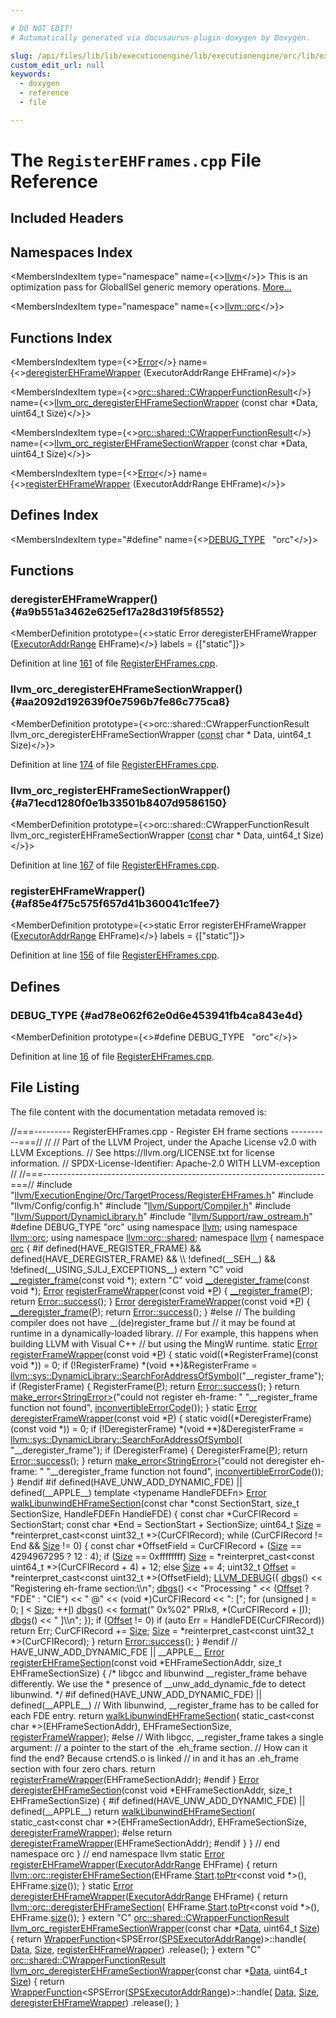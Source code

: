 ```yaml
---

# DO NOT EDIT!
# Automatically generated via docusaurus-plugin-doxygen by Doxygen.

slug: /api/files/lib/lib/executionengine/lib/executionengine/orc/lib/executionengine/orc/targetprocess/registerehframes-cpp
custom_edit_url: null
keywords:
  - doxygen
  - reference
  - file

---
```





# The `RegisterEHFrames.cpp` File Reference

<DoxygenPage pluginConfig={pluginConfig}>



## Included Headers

<IncludesList>
<IncludesListItem
  filePath="llvm/ExecutionEngine/Orc/TargetProcess/RegisterEHFrames.h"
  permalink="/docs/api/files/include/include/llvm/include/llvm/executionengine/include/llvm/executionengine/orc/include/llvm/executionengine/orc/targetprocess/registerehframes-h"
  isLocal="true" />
<IncludesListItem
  filePath="llvm/Config/config.h"
  permalink=""
  isLocal="true" />
<IncludesListItem
  filePath="llvm/Support/Compiler.h"
  permalink="/docs/api/files/include/include/llvm/include/llvm/support/compiler-h"
  isLocal="true" />
<IncludesListItem
  filePath="llvm/Support/DynamicLibrary.h"
  permalink="/docs/api/files/include/include/llvm/include/llvm/support/dynamiclibrary-h"
  isLocal="true" />
<IncludesListItem
  filePath="llvm/Support/raw_ostream.h"
  permalink="/docs/api/files/include/include/llvm/include/llvm/support/raw-ostream-h"
  isLocal="true" />
</IncludesList>

## Namespaces Index

<MembersIndex>

<MembersIndexItem
  type="namespace"
  name={<><a href="/docs/api/namespaces/llvm">llvm</a></>}>
This is an optimization pass for GlobalISel generic memory operations. <a href="/docs/api/namespaces/llvm/#details">More...</a>
</MembersIndexItem>

<MembersIndexItem
  type="namespace"
  name={<><a href="/docs/api/namespaces/llvm/orc">llvm::orc</a></>}>
</MembersIndexItem>

</MembersIndex>

## Functions Index

<MembersIndex>

<MembersIndexItem
  type={<><a href="/docs/api/classes/llvm/error">Error</a></>}
  name={<><a href="#a9b551a3462e625ef17a28d319f5f8552">deregisterEHFrameWrapper</a> (ExecutorAddrRange EHFrame)</>}>
</MembersIndexItem>

<MembersIndexItem
  type={<><a href="/docs/api/structs/llvm/orc/shared/cwrapperfunctionresult">orc::shared::CWrapperFunctionResult</a></>}
  name={<><a href="#aa2092d192639f0e7596b7fe86c775ca8">llvm&#95;orc&#95;deregisterEHFrameSectionWrapper</a> (const char &#42;Data, uint64&#95;t Size)</>}>
</MembersIndexItem>

<MembersIndexItem
  type={<><a href="/docs/api/structs/llvm/orc/shared/cwrapperfunctionresult">orc::shared::CWrapperFunctionResult</a></>}
  name={<><a href="#a71ecd1280f0e1b33501b8407d9586150">llvm&#95;orc&#95;registerEHFrameSectionWrapper</a> (const char &#42;Data, uint64&#95;t Size)</>}>
</MembersIndexItem>

<MembersIndexItem
  type={<><a href="/docs/api/classes/llvm/error">Error</a></>}
  name={<><a href="#af85e4f75c575f657d41b360041c1fee7">registerEHFrameWrapper</a> (ExecutorAddrRange EHFrame)</>}>
</MembersIndexItem>

</MembersIndex>

## Defines Index

<MembersIndex>

<MembersIndexItem
  type="#define"
  name={<><a href="#ad78e062f62e0d6e453941fb4ca843e4d">DEBUG&#95;TYPE</a>&nbsp;&nbsp;&nbsp;&quot;orc&quot;</>}>
</MembersIndexItem>

</MembersIndex>


<SectionDefinition>

## Functions

### deregisterEHFrameWrapper() {#a9b551a3462e625ef17a28d319f5f8552}

<MemberDefinition
  prototype={<>static Error deregisterEHFrameWrapper (<a href="/docs/api/structs/llvm/orc/executoraddrrange">ExecutorAddrRange</a> EHFrame)</>}
  labels = {["static"]}>

Definition at line <a href="#l00161">161</a> of file <a href="/docs/api/files/lib/lib/executionengine/lib/executionengine/orc/lib/executionengine/orc/targetprocess/registerehframes-cpp">RegisterEHFrames.cpp</a>.
</MemberDefinition>

### llvm&#95;orc&#95;deregisterEHFrameSectionWrapper() {#aa2092d192639f0e7596b7fe86c775ca8}

<MemberDefinition
  prototype={<>orc::shared::CWrapperFunctionResult llvm&#95;orc&#95;deregisterEHFrameSectionWrapper (<a href="/docs/api/files/lib/lib/target/lib/target/aarch64/aarch64promoteconstant-cpp/#a90f8350fecae261c25be85d38b451bff">const</a> char &#42; Data, uint64&#95;t Size)</>}>

Definition at line <a href="#l00174">174</a> of file <a href="/docs/api/files/lib/lib/executionengine/lib/executionengine/orc/lib/executionengine/orc/targetprocess/registerehframes-cpp">RegisterEHFrames.cpp</a>.
</MemberDefinition>

### llvm&#95;orc&#95;registerEHFrameSectionWrapper() {#a71ecd1280f0e1b33501b8407d9586150}

<MemberDefinition
  prototype={<>orc::shared::CWrapperFunctionResult llvm&#95;orc&#95;registerEHFrameSectionWrapper (<a href="/docs/api/files/lib/lib/target/lib/target/aarch64/aarch64promoteconstant-cpp/#a90f8350fecae261c25be85d38b451bff">const</a> char &#42; Data, uint64&#95;t Size)</>}>

Definition at line <a href="#l00167">167</a> of file <a href="/docs/api/files/lib/lib/executionengine/lib/executionengine/orc/lib/executionengine/orc/targetprocess/registerehframes-cpp">RegisterEHFrames.cpp</a>.
</MemberDefinition>

### registerEHFrameWrapper() {#af85e4f75c575f657d41b360041c1fee7}

<MemberDefinition
  prototype={<>static Error registerEHFrameWrapper (<a href="/docs/api/structs/llvm/orc/executoraddrrange">ExecutorAddrRange</a> EHFrame)</>}
  labels = {["static"]}>

Definition at line <a href="#l00156">156</a> of file <a href="/docs/api/files/lib/lib/executionengine/lib/executionengine/orc/lib/executionengine/orc/targetprocess/registerehframes-cpp">RegisterEHFrames.cpp</a>.
</MemberDefinition>

</SectionDefinition>

<SectionDefinition>

## Defines

### DEBUG&#95;TYPE {#ad78e062f62e0d6e453941fb4ca843e4d}

<MemberDefinition
  prototype={<>#define DEBUG&#95;TYPE&nbsp;&nbsp;&nbsp;&quot;orc&quot;</>}>

Definition at line <a href="#l00016">16</a> of file <a href="/docs/api/files/lib/lib/executionengine/lib/executionengine/orc/lib/executionengine/orc/targetprocess/registerehframes-cpp">RegisterEHFrames.cpp</a>.
</MemberDefinition>

</SectionDefinition>

## File Listing

The file content with the documentation metadata removed is:

<ProgramListing>

<Link id="l00001" /><CodeLine lineNumber="1"><Highlight kind="comment">//===--------- RegisterEHFrames.cpp - Register EH frame sections ----------===//</Highlight><Highlight kind="normal"></Highlight></CodeLine>
<Link id="l00002" /><CodeLine lineNumber="2"><Highlight kind="normal"></Highlight><Highlight kind="comment">//</Highlight><Highlight kind="normal"></Highlight></CodeLine>
<Link id="l00003" /><CodeLine lineNumber="3"><Highlight kind="normal"></Highlight><Highlight kind="comment">// Part of the LLVM Project, under the Apache License v2.0 with LLVM Exceptions.</Highlight><Highlight kind="normal"></Highlight></CodeLine>
<Link id="l00004" /><CodeLine lineNumber="4"><Highlight kind="normal"></Highlight><Highlight kind="comment">// See https://llvm.org/LICENSE.txt for license information.</Highlight><Highlight kind="normal"></Highlight></CodeLine>
<Link id="l00005" /><CodeLine lineNumber="5"><Highlight kind="normal"></Highlight><Highlight kind="comment">// SPDX-License-Identifier: Apache-2.0 WITH LLVM-exception</Highlight><Highlight kind="normal"></Highlight></CodeLine>
<Link id="l00006" /><CodeLine lineNumber="6"><Highlight kind="normal"></Highlight><Highlight kind="comment">//</Highlight><Highlight kind="normal"></Highlight></CodeLine>
<Link id="l00007" /><CodeLine lineNumber="7"><Highlight kind="normal"></Highlight><Highlight kind="comment">//===----------------------------------------------------------------------===//</Highlight><Highlight kind="normal"></Highlight></CodeLine>
<Link id="l00008" /><CodeLine lineNumber="8"><Highlight kind="normal"></Highlight></CodeLine>
<Link id="l00009" /><CodeLine lineNumber="9"><Highlight kind="normal"></Highlight><Highlight kind="preprocessor">#include &quot;<a href="/docs/api/files/include/include/llvm/include/llvm/executionengine/include/llvm/executionengine/orc/include/llvm/executionengine/orc/targetprocess/registerehframes-h">llvm/ExecutionEngine/Orc/TargetProcess/RegisterEHFrames.h</a>&quot;</Highlight><Highlight kind="normal"></Highlight></CodeLine>
<Link id="l00010" /><CodeLine lineNumber="10"><Highlight kind="normal"></Highlight></CodeLine>
<Link id="l00011" /><CodeLine lineNumber="11"><Highlight kind="normal"></Highlight><Highlight kind="preprocessor">#include &quot;llvm/Config/config.h&quot;</Highlight><Highlight kind="normal"></Highlight></CodeLine>
<Link id="l00012" /><CodeLine lineNumber="12"><Highlight kind="normal"></Highlight><Highlight kind="preprocessor">#include &quot;<a href="/docs/api/files/include/include/llvm/include/llvm/support/compiler-h">llvm/Support/Compiler.h</a>&quot;</Highlight><Highlight kind="normal"></Highlight></CodeLine>
<Link id="l00013" /><CodeLine lineNumber="13"><Highlight kind="normal"></Highlight><Highlight kind="preprocessor">#include &quot;<a href="/docs/api/files/include/include/llvm/include/llvm/support/dynamiclibrary-h">llvm/Support/DynamicLibrary.h</a>&quot;</Highlight><Highlight kind="normal"></Highlight></CodeLine>
<Link id="l00014" /><CodeLine lineNumber="14"><Highlight kind="normal"></Highlight><Highlight kind="preprocessor">#include &quot;<a href="/docs/api/files/include/include/llvm/include/llvm/support/raw-ostream-h">llvm/Support/raw&#95;ostream.h</a>&quot;</Highlight><Highlight kind="normal"></Highlight></CodeLine>
<Link id="l00015" /><CodeLine lineNumber="15"><Highlight kind="normal"></Highlight></CodeLine>
<Link id="l00016" /><CodeLine lineNumber="16" lineLink="#ad78e062f62e0d6e453941fb4ca843e4d"><Highlight kind="normal"></Highlight><Highlight kind="preprocessor">#define DEBUG&#95;TYPE &quot;orc&quot;</Highlight><Highlight kind="normal"></Highlight></CodeLine>
<Link id="l00017" /><CodeLine lineNumber="17"><Highlight kind="normal"></Highlight></CodeLine>
<Link id="l00018" /><CodeLine lineNumber="18"><Highlight kind="normal"></Highlight><Highlight kind="keyword">using namespace </Highlight><Highlight kind="normal"><a href="/docs/api/namespaces/llvm">llvm</a>;</Highlight></CodeLine>
<Link id="l00019" /><CodeLine lineNumber="19"><Highlight kind="normal"></Highlight><Highlight kind="keyword">using namespace </Highlight><Highlight kind="normal"><a href="/docs/api/namespaces/llvm/orc">llvm::orc</a>;</Highlight></CodeLine>
<Link id="l00020" /><CodeLine lineNumber="20"><Highlight kind="normal"></Highlight><Highlight kind="keyword">using namespace </Highlight><Highlight kind="normal"><a href="/docs/api/namespaces/llvm/orc/shared">llvm::orc::shared</a>;</Highlight></CodeLine>
<Link id="l00021" /><CodeLine lineNumber="21"><Highlight kind="normal"></Highlight></CodeLine>
<Link id="l00022" /><CodeLine lineNumber="22"><Highlight kind="normal"></Highlight><Highlight kind="keyword">namespace </Highlight><Highlight kind="normal"><a href="/docs/api/namespaces/llvm">llvm</a> &#123;</Highlight></CodeLine>
<Link id="l00023" /><CodeLine lineNumber="23"><Highlight kind="normal"></Highlight><Highlight kind="keyword">namespace </Highlight><Highlight kind="normal"><a href="/docs/api/namespaces/llvm/orc">orc</a> &#123;</Highlight></CodeLine>
<Link id="l00024" /><CodeLine lineNumber="24"><Highlight kind="normal"></Highlight></CodeLine>
<Link id="l00025" /><CodeLine lineNumber="25"><Highlight kind="normal"></Highlight><Highlight kind="preprocessor">#if defined(HAVE&#95;REGISTER&#95;FRAME) &amp;&amp; defined(HAVE&#95;DEREGISTER&#95;FRAME) &amp;&amp;          \\</Highlight></CodeLine>
<Link id="l00026" /><CodeLine lineNumber="26"><Highlight kind="preprocessor">    !defined(&#95;&#95;SEH&#95;&#95;) &amp;&amp; !defined(&#95;&#95;USING&#95;SJLJ&#95;EXCEPTIONS&#95;&#95;)</Highlight><Highlight kind="normal"></Highlight></CodeLine>
<Link id="l00027" /><CodeLine lineNumber="27"><Highlight kind="normal"></Highlight></CodeLine>
<Link id="l00028" /><CodeLine lineNumber="28" lineLink="/docs/api/namespaces/llvm/orc/#abdc9f2920f7f6073bba2802ca623a60a"><Highlight kind="normal"></Highlight><Highlight kind="keyword">extern</Highlight><Highlight kind="normal"> </Highlight><Highlight kind="stringliteral">&quot;C&quot;</Highlight><Highlight kind="normal"> </Highlight><Highlight kind="keywordtype">void</Highlight><Highlight kind="normal"> <a href="/docs/api/namespaces/llvm/orc/#abdc9f2920f7f6073bba2802ca623a60a">&#95;&#95;register&#95;frame</a>(</Highlight><Highlight kind="keyword">const</Highlight><Highlight kind="normal"> </Highlight><Highlight kind="keywordtype">void</Highlight><Highlight kind="normal"> &#42;);</Highlight></CodeLine>
<Link id="l00029" /><CodeLine lineNumber="29" lineLink="/docs/api/namespaces/llvm/orc/#a4d6128f82443a98e5457c0aec5a5965a"><Highlight kind="normal"></Highlight><Highlight kind="keyword">extern</Highlight><Highlight kind="normal"> </Highlight><Highlight kind="stringliteral">&quot;C&quot;</Highlight><Highlight kind="normal"> </Highlight><Highlight kind="keywordtype">void</Highlight><Highlight kind="normal"> <a href="/docs/api/namespaces/llvm/orc/#a4d6128f82443a98e5457c0aec5a5965a">&#95;&#95;deregister&#95;frame</a>(</Highlight><Highlight kind="keyword">const</Highlight><Highlight kind="normal"> </Highlight><Highlight kind="keywordtype">void</Highlight><Highlight kind="normal"> &#42;);</Highlight></CodeLine>
<Link id="l00030" /><CodeLine lineNumber="30"><Highlight kind="normal"></Highlight></CodeLine>
<Link id="l00031" /><CodeLine lineNumber="31" lineLink="/docs/api/namespaces/llvm/orc/#a12f4e6d052ec7149056449a4476d6e0d"><Highlight kind="normal"><a href="/docs/api/classes/llvm/error">Error</a> <a href="/docs/api/namespaces/llvm/orc/#a12f4e6d052ec7149056449a4476d6e0d">registerFrameWrapper</a>(</Highlight><Highlight kind="keyword">const</Highlight><Highlight kind="normal"> </Highlight><Highlight kind="keywordtype">void</Highlight><Highlight kind="normal"> &#42;<a href="/docs/api/files/lib/lib/option/option-cpp/#a04665169063c8ca1f2ea96c27fc7c2b2">P</a>) &#123;</Highlight></CodeLine>
<Link id="l00032" /><CodeLine lineNumber="32"><Highlight kind="normal">  <a href="/docs/api/namespaces/llvm/orc/#abdc9f2920f7f6073bba2802ca623a60a">&#95;&#95;register&#95;frame</a>(<a href="/docs/api/files/lib/lib/option/option-cpp/#a04665169063c8ca1f2ea96c27fc7c2b2">P</a>);</Highlight></CodeLine>
<Link id="l00033" /><CodeLine lineNumber="33"><Highlight kind="normal">  </Highlight><Highlight kind="keywordflow">return</Highlight><Highlight kind="normal"> <a href="/docs/api/classes/llvm/error/#a4dfd0813c3d0e0a30439b5a3e9196b59">Error::success</a>();</Highlight></CodeLine>
<Link id="l00034" /><CodeLine lineNumber="34"><Highlight kind="normal">&#125;</Highlight></CodeLine>
<Link id="l00035" /><CodeLine lineNumber="35"><Highlight kind="normal"></Highlight></CodeLine>
<Link id="l00036" /><CodeLine lineNumber="36" lineLink="/docs/api/namespaces/llvm/orc/#ac8aa9bd7dd3e90caa3b167ee0e2f736b"><Highlight kind="normal"><a href="/docs/api/classes/llvm/error">Error</a> <a href="/docs/api/namespaces/llvm/orc/#ac8aa9bd7dd3e90caa3b167ee0e2f736b">deregisterFrameWrapper</a>(</Highlight><Highlight kind="keyword">const</Highlight><Highlight kind="normal"> </Highlight><Highlight kind="keywordtype">void</Highlight><Highlight kind="normal"> &#42;<a href="/docs/api/files/lib/lib/option/option-cpp/#a04665169063c8ca1f2ea96c27fc7c2b2">P</a>) &#123;</Highlight></CodeLine>
<Link id="l00037" /><CodeLine lineNumber="37"><Highlight kind="normal">  <a href="/docs/api/namespaces/llvm/orc/#a4d6128f82443a98e5457c0aec5a5965a">&#95;&#95;deregister&#95;frame</a>(<a href="/docs/api/files/lib/lib/option/option-cpp/#a04665169063c8ca1f2ea96c27fc7c2b2">P</a>);</Highlight></CodeLine>
<Link id="l00038" /><CodeLine lineNumber="38"><Highlight kind="normal">  </Highlight><Highlight kind="keywordflow">return</Highlight><Highlight kind="normal"> <a href="/docs/api/classes/llvm/error/#a4dfd0813c3d0e0a30439b5a3e9196b59">Error::success</a>();</Highlight></CodeLine>
<Link id="l00039" /><CodeLine lineNumber="39"><Highlight kind="normal">&#125;</Highlight></CodeLine>
<Link id="l00040" /><CodeLine lineNumber="40"><Highlight kind="normal"></Highlight></CodeLine>
<Link id="l00041" /><CodeLine lineNumber="41"><Highlight kind="normal"></Highlight><Highlight kind="preprocessor">#else</Highlight><Highlight kind="normal"></Highlight></CodeLine>
<Link id="l00042" /><CodeLine lineNumber="42"><Highlight kind="normal"></Highlight></CodeLine>
<Link id="l00043" /><CodeLine lineNumber="43"><Highlight kind="normal"></Highlight><Highlight kind="comment">// The building compiler does not have &#95;&#95;(de)register&#95;frame but</Highlight><Highlight kind="normal"></Highlight></CodeLine>
<Link id="l00044" /><CodeLine lineNumber="44"><Highlight kind="normal"></Highlight><Highlight kind="comment">// it may be found at runtime in a dynamically-loaded library.</Highlight><Highlight kind="normal"></Highlight></CodeLine>
<Link id="l00045" /><CodeLine lineNumber="45"><Highlight kind="normal"></Highlight><Highlight kind="comment">// For example, this happens when building LLVM with Visual C++</Highlight><Highlight kind="normal"></Highlight></CodeLine>
<Link id="l00046" /><CodeLine lineNumber="46"><Highlight kind="normal"></Highlight><Highlight kind="comment">// but using the MingW runtime.</Highlight><Highlight kind="normal"></Highlight></CodeLine>
<Link id="l00047" /><CodeLine lineNumber="47"><Highlight kind="normal"></Highlight><Highlight kind="keyword">static</Highlight><Highlight kind="normal"> <a href="/docs/api/classes/llvm/error">Error</a> <a href="/docs/api/namespaces/llvm/orc/#a12f4e6d052ec7149056449a4476d6e0d">registerFrameWrapper</a>(</Highlight><Highlight kind="keyword">const</Highlight><Highlight kind="normal"> </Highlight><Highlight kind="keywordtype">void</Highlight><Highlight kind="normal"> &#42;<a href="/docs/api/files/lib/lib/option/option-cpp/#a04665169063c8ca1f2ea96c27fc7c2b2">P</a>) &#123;</Highlight></CodeLine>
<Link id="l00048" /><CodeLine lineNumber="48"><Highlight kind="normal">  </Highlight><Highlight kind="keyword">static</Highlight><Highlight kind="normal"> void((&#42;RegisterFrame)(</Highlight><Highlight kind="keyword">const</Highlight><Highlight kind="normal"> </Highlight><Highlight kind="keywordtype">void</Highlight><Highlight kind="normal"> &#42;)) = 0;</Highlight></CodeLine>
<Link id="l00049" /><CodeLine lineNumber="49"><Highlight kind="normal"></Highlight></CodeLine>
<Link id="l00050" /><CodeLine lineNumber="50"><Highlight kind="normal">  </Highlight><Highlight kind="keywordflow">if</Highlight><Highlight kind="normal"> (!RegisterFrame)</Highlight></CodeLine>
<Link id="l00051" /><CodeLine lineNumber="51"><Highlight kind="normal">    &#42;(</Highlight><Highlight kind="keywordtype">void</Highlight><Highlight kind="normal"> &#42;&#42;)&amp;RegisterFrame =</Highlight></CodeLine>
<Link id="l00052" /><CodeLine lineNumber="52"><Highlight kind="normal">        <a href="/docs/api/classes/llvm/sys/dynamiclibrary/#ae003d16a33e81b88943d3e3aa179fcc4">llvm::sys::DynamicLibrary::SearchForAddressOfSymbol</a>(</Highlight><Highlight kind="stringliteral">&quot;&#95;&#95;register&#95;frame&quot;</Highlight><Highlight kind="normal">);</Highlight></CodeLine>
<Link id="l00053" /><CodeLine lineNumber="53"><Highlight kind="normal"></Highlight></CodeLine>
<Link id="l00054" /><CodeLine lineNumber="54"><Highlight kind="normal">  </Highlight><Highlight kind="keywordflow">if</Highlight><Highlight kind="normal"> (RegisterFrame) &#123;</Highlight></CodeLine>
<Link id="l00055" /><CodeLine lineNumber="55"><Highlight kind="normal">    RegisterFrame(<a href="/docs/api/files/lib/lib/option/option-cpp/#a04665169063c8ca1f2ea96c27fc7c2b2">P</a>);</Highlight></CodeLine>
<Link id="l00056" /><CodeLine lineNumber="56"><Highlight kind="normal">    </Highlight><Highlight kind="keywordflow">return</Highlight><Highlight kind="normal"> <a href="/docs/api/classes/llvm/error/#a4dfd0813c3d0e0a30439b5a3e9196b59">Error::success</a>();</Highlight></CodeLine>
<Link id="l00057" /><CodeLine lineNumber="57"><Highlight kind="normal">  &#125;</Highlight></CodeLine>
<Link id="l00058" /><CodeLine lineNumber="58"><Highlight kind="normal"></Highlight></CodeLine>
<Link id="l00059" /><CodeLine lineNumber="59"><Highlight kind="normal">  </Highlight><Highlight kind="keywordflow">return</Highlight><Highlight kind="normal"> <a href="/docs/api/namespaces/llvm/#a9999bd897fc8a1648bd69b36fee2d357">make&#95;error&lt;StringError&gt;</a>(</Highlight><Highlight kind="stringliteral">&quot;could not register eh-frame: &quot;</Highlight><Highlight kind="normal"></Highlight></CodeLine>
<Link id="l00060" /><CodeLine lineNumber="60"><Highlight kind="normal">                                 </Highlight><Highlight kind="stringliteral">&quot;&#95;&#95;register&#95;frame function not found&quot;</Highlight><Highlight kind="normal">,</Highlight></CodeLine>
<Link id="l00061" /><CodeLine lineNumber="61"><Highlight kind="normal">                                 <a href="/docs/api/namespaces/llvm/#a2b43c21951d0948b34bcf7019949032d">inconvertibleErrorCode</a>());</Highlight></CodeLine>
<Link id="l00062" /><CodeLine lineNumber="62"><Highlight kind="normal">&#125;</Highlight></CodeLine>
<Link id="l00063" /><CodeLine lineNumber="63"><Highlight kind="normal"></Highlight></CodeLine>
<Link id="l00064" /><CodeLine lineNumber="64"><Highlight kind="normal"></Highlight><Highlight kind="keyword">static</Highlight><Highlight kind="normal"> <a href="/docs/api/namespaces/llvm/#ac226f3d2b9ca090171a8e0a8cb92c343a902b0d55fddef6f8d651fe1035b7d4bd">Error</a> <a href="/docs/api/namespaces/llvm/orc/#ac8aa9bd7dd3e90caa3b167ee0e2f736b">deregisterFrameWrapper</a>(</Highlight><Highlight kind="keyword">const</Highlight><Highlight kind="normal"> </Highlight><Highlight kind="keywordtype">void</Highlight><Highlight kind="normal"> &#42;<a href="/docs/api/files/lib/lib/option/option-cpp/#a04665169063c8ca1f2ea96c27fc7c2b2">P</a>) &#123;</Highlight></CodeLine>
<Link id="l00065" /><CodeLine lineNumber="65"><Highlight kind="normal">  </Highlight><Highlight kind="keyword">static</Highlight><Highlight kind="normal"> void((&#42;DeregisterFrame)(</Highlight><Highlight kind="keyword">const</Highlight><Highlight kind="normal"> </Highlight><Highlight kind="keywordtype">void</Highlight><Highlight kind="normal"> &#42;)) = 0;</Highlight></CodeLine>
<Link id="l00066" /><CodeLine lineNumber="66"><Highlight kind="normal"></Highlight></CodeLine>
<Link id="l00067" /><CodeLine lineNumber="67"><Highlight kind="normal">  </Highlight><Highlight kind="keywordflow">if</Highlight><Highlight kind="normal"> (!DeregisterFrame)</Highlight></CodeLine>
<Link id="l00068" /><CodeLine lineNumber="68"><Highlight kind="normal">    &#42;(</Highlight><Highlight kind="keywordtype">void</Highlight><Highlight kind="normal"> &#42;&#42;)&amp;DeregisterFrame =</Highlight></CodeLine>
<Link id="l00069" /><CodeLine lineNumber="69"><Highlight kind="normal">        <a href="/docs/api/classes/llvm/sys/dynamiclibrary/#ae003d16a33e81b88943d3e3aa179fcc4">llvm::sys::DynamicLibrary::SearchForAddressOfSymbol</a>(</Highlight></CodeLine>
<Link id="l00070" /><CodeLine lineNumber="70"><Highlight kind="normal">            </Highlight><Highlight kind="stringliteral">&quot;&#95;&#95;deregister&#95;frame&quot;</Highlight><Highlight kind="normal">);</Highlight></CodeLine>
<Link id="l00071" /><CodeLine lineNumber="71"><Highlight kind="normal"></Highlight></CodeLine>
<Link id="l00072" /><CodeLine lineNumber="72"><Highlight kind="normal">  </Highlight><Highlight kind="keywordflow">if</Highlight><Highlight kind="normal"> (DeregisterFrame) &#123;</Highlight></CodeLine>
<Link id="l00073" /><CodeLine lineNumber="73"><Highlight kind="normal">    DeregisterFrame(<a href="/docs/api/files/lib/lib/option/option-cpp/#a04665169063c8ca1f2ea96c27fc7c2b2">P</a>);</Highlight></CodeLine>
<Link id="l00074" /><CodeLine lineNumber="74"><Highlight kind="normal">    </Highlight><Highlight kind="keywordflow">return</Highlight><Highlight kind="normal"> <a href="/docs/api/classes/llvm/error/#a4dfd0813c3d0e0a30439b5a3e9196b59">Error::success</a>();</Highlight></CodeLine>
<Link id="l00075" /><CodeLine lineNumber="75"><Highlight kind="normal">  &#125;</Highlight></CodeLine>
<Link id="l00076" /><CodeLine lineNumber="76"><Highlight kind="normal"></Highlight></CodeLine>
<Link id="l00077" /><CodeLine lineNumber="77"><Highlight kind="normal">  </Highlight><Highlight kind="keywordflow">return</Highlight><Highlight kind="normal"> <a href="/docs/api/namespaces/llvm/#a9999bd897fc8a1648bd69b36fee2d357">make&#95;error&lt;StringError&gt;</a>(</Highlight><Highlight kind="stringliteral">&quot;could not deregister eh-frame: &quot;</Highlight><Highlight kind="normal"></Highlight></CodeLine>
<Link id="l00078" /><CodeLine lineNumber="78"><Highlight kind="normal">                                 </Highlight><Highlight kind="stringliteral">&quot;&#95;&#95;deregister&#95;frame function not found&quot;</Highlight><Highlight kind="normal">,</Highlight></CodeLine>
<Link id="l00079" /><CodeLine lineNumber="79"><Highlight kind="normal">                                 <a href="/docs/api/namespaces/llvm/#a2b43c21951d0948b34bcf7019949032d">inconvertibleErrorCode</a>());</Highlight></CodeLine>
<Link id="l00080" /><CodeLine lineNumber="80"><Highlight kind="normal">&#125;</Highlight></CodeLine>
<Link id="l00081" /><CodeLine lineNumber="81"><Highlight kind="normal"></Highlight><Highlight kind="preprocessor">#endif</Highlight><Highlight kind="normal"></Highlight></CodeLine>
<Link id="l00082" /><CodeLine lineNumber="82"><Highlight kind="normal"></Highlight></CodeLine>
<Link id="l00083" /><CodeLine lineNumber="83"><Highlight kind="normal"></Highlight><Highlight kind="preprocessor">#if defined(HAVE&#95;UNW&#95;ADD&#95;DYNAMIC&#95;FDE) || defined(&#95;&#95;APPLE&#95;&#95;)</Highlight><Highlight kind="normal"></Highlight></CodeLine>
<Link id="l00084" /><CodeLine lineNumber="84"><Highlight kind="normal"></Highlight></CodeLine>
<Link id="l00085" /><CodeLine lineNumber="85"><Highlight kind="normal"></Highlight><Highlight kind="keyword">template</Highlight><Highlight kind="normal"> &lt;</Highlight><Highlight kind="keyword">typename</Highlight><Highlight kind="normal"> HandleFDEFn&gt;</Highlight></CodeLine>
<Link id="l00086" /><CodeLine lineNumber="86" lineLink="/docs/api/namespaces/llvm/orc/#aec780866abec43baa4de787a2b8aa4fa"><Highlight kind="normal"><a href="/docs/api/classes/llvm/error">Error</a> <a href="/docs/api/namespaces/llvm/orc/#aec780866abec43baa4de787a2b8aa4fa">walkLibunwindEHFrameSection</a>(</Highlight><Highlight kind="keyword">const</Highlight><Highlight kind="normal"> </Highlight><Highlight kind="keywordtype">char</Highlight><Highlight kind="normal"> &#42;</Highlight><Highlight kind="keyword">const</Highlight><Highlight kind="normal"> SectionStart,</Highlight></CodeLine>
<Link id="l00087" /><CodeLine lineNumber="87"><Highlight kind="normal">                                  </Highlight><Highlight kind="keywordtype">size&#95;t</Highlight><Highlight kind="normal"> SectionSize, HandleFDEFn HandleFDE) &#123;</Highlight></CodeLine>
<Link id="l00088" /><CodeLine lineNumber="88"><Highlight kind="normal">  </Highlight><Highlight kind="keyword">const</Highlight><Highlight kind="normal"> </Highlight><Highlight kind="keywordtype">char</Highlight><Highlight kind="normal"> &#42;CurCFIRecord = SectionStart;</Highlight></CodeLine>
<Link id="l00089" /><CodeLine lineNumber="89"><Highlight kind="normal">  </Highlight><Highlight kind="keyword">const</Highlight><Highlight kind="normal"> </Highlight><Highlight kind="keywordtype">char</Highlight><Highlight kind="normal"> &#42;End = SectionStart + SectionSize;</Highlight></CodeLine>
<Link id="l00090" /><CodeLine lineNumber="90"><Highlight kind="normal">  uint64&#95;t <a href="/docs/api/files/lib/lib/analysis/inlineorder-cpp/#a7ee6f0cb51c3b9056199e9a0001fe8c3a6f6cb72d544962fa333e2e34ce64f719">Size</a> = &#42;</Highlight><Highlight kind="keyword">reinterpret&#95;cast&lt;</Highlight><Highlight kind="keyword">const </Highlight><Highlight kind="normal">uint32&#95;t &#42;</Highlight><Highlight kind="keyword">&gt;</Highlight><Highlight kind="normal">(CurCFIRecord);</Highlight></CodeLine>
<Link id="l00091" /><CodeLine lineNumber="91"><Highlight kind="normal"></Highlight></CodeLine>
<Link id="l00092" /><CodeLine lineNumber="92"><Highlight kind="normal">  </Highlight><Highlight kind="keywordflow">while</Highlight><Highlight kind="normal"> (CurCFIRecord != End &amp;&amp; <a href="/docs/api/files/lib/lib/analysis/inlineorder-cpp/#a7ee6f0cb51c3b9056199e9a0001fe8c3a6f6cb72d544962fa333e2e34ce64f719">Size</a> != 0) &#123;</Highlight></CodeLine>
<Link id="l00093" /><CodeLine lineNumber="93"><Highlight kind="normal">    </Highlight><Highlight kind="keyword">const</Highlight><Highlight kind="normal"> </Highlight><Highlight kind="keywordtype">char</Highlight><Highlight kind="normal"> &#42;OffsetField = CurCFIRecord + (<a href="/docs/api/files/lib/lib/analysis/inlineorder-cpp/#a7ee6f0cb51c3b9056199e9a0001fe8c3a6f6cb72d544962fa333e2e34ce64f719">Size</a> == 4294967295 ? 12 : 4);</Highlight></CodeLine>
<Link id="l00094" /><CodeLine lineNumber="94"><Highlight kind="normal">    </Highlight><Highlight kind="keywordflow">if</Highlight><Highlight kind="normal"> (<a href="/docs/api/files/lib/lib/analysis/inlineorder-cpp/#a7ee6f0cb51c3b9056199e9a0001fe8c3a6f6cb72d544962fa333e2e34ce64f719">Size</a> == 0xffffffff)</Highlight></CodeLine>
<Link id="l00095" /><CodeLine lineNumber="95"><Highlight kind="normal">      <a href="/docs/api/files/lib/lib/analysis/inlineorder-cpp/#a7ee6f0cb51c3b9056199e9a0001fe8c3a6f6cb72d544962fa333e2e34ce64f719">Size</a> = &#42;</Highlight><Highlight kind="keyword">reinterpret&#95;cast&lt;</Highlight><Highlight kind="keyword">const </Highlight><Highlight kind="normal">uint64&#95;t &#42;</Highlight><Highlight kind="keyword">&gt;</Highlight><Highlight kind="normal">(CurCFIRecord + 4) + 12;</Highlight></CodeLine>
<Link id="l00096" /><CodeLine lineNumber="96"><Highlight kind="normal">    </Highlight><Highlight kind="keywordflow">else</Highlight><Highlight kind="normal"></Highlight></CodeLine>
<Link id="l00097" /><CodeLine lineNumber="97"><Highlight kind="normal">      <a href="/docs/api/files/lib/lib/analysis/inlineorder-cpp/#a7ee6f0cb51c3b9056199e9a0001fe8c3a6f6cb72d544962fa333e2e34ce64f719">Size</a> += 4;</Highlight></CodeLine>
<Link id="l00098" /><CodeLine lineNumber="98"><Highlight kind="normal">    uint32&#95;t <a href="/docs/api/namespaces/llvm/#a05f5b9a11bdcc5feba62899f95dcf878a3134224cba2545bc57954d3b072aebb4">Offset</a> = &#42;</Highlight><Highlight kind="keyword">reinterpret&#95;cast&lt;</Highlight><Highlight kind="keyword">const </Highlight><Highlight kind="normal">uint32&#95;t &#42;</Highlight><Highlight kind="keyword">&gt;</Highlight><Highlight kind="normal">(OffsetField);</Highlight></CodeLine>
<Link id="l00099" /><CodeLine lineNumber="99"><Highlight kind="normal"></Highlight></CodeLine>
<Link id="l00100" /><CodeLine lineNumber="100"><Highlight kind="normal">    <a href="/docs/api/files/include/include/llvm/include/llvm/support/debug-h/#a196897517069dda1bdb549e24468f7d7">LLVM&#95;DEBUG</a>(&#123;</Highlight></CodeLine>
<Link id="l00101" /><CodeLine lineNumber="101"><Highlight kind="normal">      <a href="/docs/api/namespaces/llvm/#a7c46c742c31be54870e2038048e6b391">dbgs</a>() &lt;&lt; </Highlight><Highlight kind="stringliteral">&quot;Registering eh-frame section:\\n&quot;</Highlight><Highlight kind="normal">;</Highlight></CodeLine>
<Link id="l00102" /><CodeLine lineNumber="102"><Highlight kind="normal">      <a href="/docs/api/namespaces/llvm/#a7c46c742c31be54870e2038048e6b391">dbgs</a>() &lt;&lt; </Highlight><Highlight kind="stringliteral">&quot;Processing &quot;</Highlight><Highlight kind="normal"> &lt;&lt; (<a href="/docs/api/namespaces/llvm/#a05f5b9a11bdcc5feba62899f95dcf878a3134224cba2545bc57954d3b072aebb4">Offset</a> ? </Highlight><Highlight kind="stringliteral">&quot;FDE&quot;</Highlight><Highlight kind="normal"> : </Highlight><Highlight kind="stringliteral">&quot;CIE&quot;</Highlight><Highlight kind="normal">) &lt;&lt; </Highlight><Highlight kind="stringliteral">&quot; @&quot;</Highlight><Highlight kind="normal"></Highlight></CodeLine>
<Link id="l00103" /><CodeLine lineNumber="103"><Highlight kind="normal">             &lt;&lt; (</Highlight><Highlight kind="keywordtype">void</Highlight><Highlight kind="normal"> &#42;)CurCFIRecord &lt;&lt; </Highlight><Highlight kind="stringliteral">&quot;: &#91;&quot;</Highlight><Highlight kind="normal">;</Highlight></CodeLine>
<Link id="l00104" /><CodeLine lineNumber="104"><Highlight kind="normal">      </Highlight><Highlight kind="keywordflow">for</Highlight><Highlight kind="normal"> (</Highlight><Highlight kind="keywordtype">unsigned</Highlight><Highlight kind="normal"> <a href="/docs/api/files/lib/lib/support/md5-cpp/#ac0eafdc9ee161b71e7af98af736952fd">I</a> = 0; <a href="/docs/api/files/lib/lib/support/md5-cpp/#ac0eafdc9ee161b71e7af98af736952fd">I</a> &lt; <a href="/docs/api/files/lib/lib/analysis/inlineorder-cpp/#a7ee6f0cb51c3b9056199e9a0001fe8c3a6f6cb72d544962fa333e2e34ce64f719">Size</a>; ++<a href="/docs/api/files/lib/lib/support/md5-cpp/#ac0eafdc9ee161b71e7af98af736952fd">I</a>)</Highlight></CodeLine>
<Link id="l00105" /><CodeLine lineNumber="105"><Highlight kind="normal">        <a href="/docs/api/namespaces/llvm/#a7c46c742c31be54870e2038048e6b391">dbgs</a>() &lt;&lt; <a href="/docs/api/namespaces/llvm/#a939bc2108d47080767f0c06ba56caec7">format</a>(</Highlight><Highlight kind="stringliteral">&quot; 0x%02&quot;</Highlight><Highlight kind="normal"> PRIx8, &#42;(CurCFIRecord + <a href="/docs/api/files/lib/lib/support/md5-cpp/#ac0eafdc9ee161b71e7af98af736952fd">I</a>));</Highlight></CodeLine>
<Link id="l00106" /><CodeLine lineNumber="106"><Highlight kind="normal">      <a href="/docs/api/namespaces/llvm/#a7c46c742c31be54870e2038048e6b391">dbgs</a>() &lt;&lt; </Highlight><Highlight kind="stringliteral">&quot; &#93;\\n&quot;</Highlight><Highlight kind="normal">;</Highlight></CodeLine>
<Link id="l00107" /><CodeLine lineNumber="107"><Highlight kind="normal">    &#125;);</Highlight></CodeLine>
<Link id="l00108" /><CodeLine lineNumber="108"><Highlight kind="normal"></Highlight></CodeLine>
<Link id="l00109" /><CodeLine lineNumber="109"><Highlight kind="normal">    </Highlight><Highlight kind="keywordflow">if</Highlight><Highlight kind="normal"> (<a href="/docs/api/namespaces/llvm/#a05f5b9a11bdcc5feba62899f95dcf878a3134224cba2545bc57954d3b072aebb4">Offset</a> != 0)</Highlight></CodeLine>
<Link id="l00110" /><CodeLine lineNumber="110"><Highlight kind="normal">      </Highlight><Highlight kind="keywordflow">if</Highlight><Highlight kind="normal"> (</Highlight><Highlight kind="keyword">auto</Highlight><Highlight kind="normal"> Err = HandleFDE(CurCFIRecord))</Highlight></CodeLine>
<Link id="l00111" /><CodeLine lineNumber="111"><Highlight kind="normal">        </Highlight><Highlight kind="keywordflow">return</Highlight><Highlight kind="normal"> Err;</Highlight></CodeLine>
<Link id="l00112" /><CodeLine lineNumber="112"><Highlight kind="normal"></Highlight></CodeLine>
<Link id="l00113" /><CodeLine lineNumber="113"><Highlight kind="normal">    CurCFIRecord += <a href="/docs/api/files/lib/lib/analysis/inlineorder-cpp/#a7ee6f0cb51c3b9056199e9a0001fe8c3a6f6cb72d544962fa333e2e34ce64f719">Size</a>;</Highlight></CodeLine>
<Link id="l00114" /><CodeLine lineNumber="114"><Highlight kind="normal"></Highlight></CodeLine>
<Link id="l00115" /><CodeLine lineNumber="115"><Highlight kind="normal">    <a href="/docs/api/files/lib/lib/analysis/inlineorder-cpp/#a7ee6f0cb51c3b9056199e9a0001fe8c3a6f6cb72d544962fa333e2e34ce64f719">Size</a> = &#42;</Highlight><Highlight kind="keyword">reinterpret&#95;cast&lt;</Highlight><Highlight kind="keyword">const </Highlight><Highlight kind="normal">uint32&#95;t &#42;</Highlight><Highlight kind="keyword">&gt;</Highlight><Highlight kind="normal">(CurCFIRecord);</Highlight></CodeLine>
<Link id="l00116" /><CodeLine lineNumber="116"><Highlight kind="normal">  &#125;</Highlight></CodeLine>
<Link id="l00117" /><CodeLine lineNumber="117"><Highlight kind="normal"></Highlight></CodeLine>
<Link id="l00118" /><CodeLine lineNumber="118"><Highlight kind="normal">  </Highlight><Highlight kind="keywordflow">return</Highlight><Highlight kind="normal"> <a href="/docs/api/classes/llvm/error/#a4dfd0813c3d0e0a30439b5a3e9196b59">Error::success</a>();</Highlight></CodeLine>
<Link id="l00119" /><CodeLine lineNumber="119"><Highlight kind="normal">&#125;</Highlight></CodeLine>
<Link id="l00120" /><CodeLine lineNumber="120"><Highlight kind="normal"></Highlight></CodeLine>
<Link id="l00121" /><CodeLine lineNumber="121"><Highlight kind="normal"></Highlight><Highlight kind="preprocessor">#endif </Highlight><Highlight kind="comment">// HAVE&#95;UNW&#95;ADD&#95;DYNAMIC&#95;FDE || &#95;&#95;APPLE&#95;&#95;</Highlight><Highlight kind="normal"></Highlight></CodeLine>
<Link id="l00122" /><CodeLine lineNumber="122"><Highlight kind="normal"></Highlight></CodeLine>
<Link id="l00123" /><CodeLine lineNumber="123" lineLink="/docs/api/namespaces/llvm/orc/#a52ae7001a942738095c0a5e25d45d386"><Highlight kind="normal"><a href="/docs/api/classes/llvm/error">Error</a> <a href="/docs/api/namespaces/llvm/orc/#a52ae7001a942738095c0a5e25d45d386">registerEHFrameSection</a>(</Highlight><Highlight kind="keyword">const</Highlight><Highlight kind="normal"> </Highlight><Highlight kind="keywordtype">void</Highlight><Highlight kind="normal"> &#42;EHFrameSectionAddr,</Highlight></CodeLine>
<Link id="l00124" /><CodeLine lineNumber="124"><Highlight kind="normal">                             </Highlight><Highlight kind="keywordtype">size&#95;t</Highlight><Highlight kind="normal"> EHFrameSectionSize) &#123;</Highlight></CodeLine>
<Link id="l00125" /><CodeLine lineNumber="125"><Highlight kind="normal">  </Highlight><Highlight kind="comment">/&#42; libgcc and libunwind &#95;&#95;register&#95;frame behave differently. We use the</Highlight></CodeLine>
<Link id="l00126" /><CodeLine lineNumber="126"><Highlight kind="comment">   &#42; presence of &#95;&#95;unw&#95;add&#95;dynamic&#95;fde to detect libunwind. &#42;/</Highlight><Highlight kind="normal"></Highlight></CodeLine>
<Link id="l00127" /><CodeLine lineNumber="127"><Highlight kind="normal"></Highlight><Highlight kind="preprocessor">#if defined(HAVE&#95;UNW&#95;ADD&#95;DYNAMIC&#95;FDE) || defined(&#95;&#95;APPLE&#95;&#95;)</Highlight><Highlight kind="normal"></Highlight></CodeLine>
<Link id="l00128" /><CodeLine lineNumber="128"><Highlight kind="normal">  </Highlight><Highlight kind="comment">// With libunwind, &#95;&#95;register&#95;frame has to be called for each FDE entry.</Highlight><Highlight kind="normal"></Highlight></CodeLine>
<Link id="l00129" /><CodeLine lineNumber="129"><Highlight kind="normal">  </Highlight><Highlight kind="keywordflow">return</Highlight><Highlight kind="normal"> <a href="/docs/api/namespaces/llvm/orc/#aec780866abec43baa4de787a2b8aa4fa">walkLibunwindEHFrameSection</a>(</Highlight></CodeLine>
<Link id="l00130" /><CodeLine lineNumber="130"><Highlight kind="normal">      </Highlight><Highlight kind="keyword">static&#95;cast&lt;</Highlight><Highlight kind="keyword">const </Highlight><Highlight kind="keywordtype">char</Highlight><Highlight kind="normal"> &#42;</Highlight><Highlight kind="keyword">&gt;</Highlight><Highlight kind="normal">(EHFrameSectionAddr), EHFrameSectionSize,</Highlight></CodeLine>
<Link id="l00131" /><CodeLine lineNumber="131"><Highlight kind="normal">      <a href="/docs/api/namespaces/llvm/orc/#a12f4e6d052ec7149056449a4476d6e0d">registerFrameWrapper</a>);</Highlight></CodeLine>
<Link id="l00132" /><CodeLine lineNumber="132"><Highlight kind="normal"></Highlight><Highlight kind="preprocessor">#else</Highlight><Highlight kind="normal"></Highlight></CodeLine>
<Link id="l00133" /><CodeLine lineNumber="133"><Highlight kind="normal">  </Highlight><Highlight kind="comment">// With libgcc, &#95;&#95;register&#95;frame takes a single argument:</Highlight><Highlight kind="normal"></Highlight></CodeLine>
<Link id="l00134" /><CodeLine lineNumber="134"><Highlight kind="normal">  </Highlight><Highlight kind="comment">// a pointer to the start of the .eh&#95;frame section.</Highlight><Highlight kind="normal"></Highlight></CodeLine>
<Link id="l00135" /><CodeLine lineNumber="135"><Highlight kind="normal"></Highlight></CodeLine>
<Link id="l00136" /><CodeLine lineNumber="136"><Highlight kind="normal">  </Highlight><Highlight kind="comment">// How can it find the end? Because crtendS.o is linked</Highlight><Highlight kind="normal"></Highlight></CodeLine>
<Link id="l00137" /><CodeLine lineNumber="137"><Highlight kind="normal">  </Highlight><Highlight kind="comment">// in and it has an .eh&#95;frame section with four zero chars.</Highlight><Highlight kind="normal"></Highlight></CodeLine>
<Link id="l00138" /><CodeLine lineNumber="138"><Highlight kind="normal">  </Highlight><Highlight kind="keywordflow">return</Highlight><Highlight kind="normal"> <a href="/docs/api/namespaces/llvm/orc/#a12f4e6d052ec7149056449a4476d6e0d">registerFrameWrapper</a>(EHFrameSectionAddr);</Highlight></CodeLine>
<Link id="l00139" /><CodeLine lineNumber="139"><Highlight kind="normal"></Highlight><Highlight kind="preprocessor">#endif</Highlight><Highlight kind="normal"></Highlight></CodeLine>
<Link id="l00140" /><CodeLine lineNumber="140"><Highlight kind="normal">&#125;</Highlight></CodeLine>
<Link id="l00141" /><CodeLine lineNumber="141"><Highlight kind="normal"></Highlight></CodeLine>
<Link id="l00142" /><CodeLine lineNumber="142" lineLink="/docs/api/namespaces/llvm/orc/#a47b18dc034063799b5233506f3345f1e"><Highlight kind="normal"><a href="/docs/api/classes/llvm/error">Error</a> <a href="/docs/api/namespaces/llvm/orc/#a47b18dc034063799b5233506f3345f1e">deregisterEHFrameSection</a>(</Highlight><Highlight kind="keyword">const</Highlight><Highlight kind="normal"> </Highlight><Highlight kind="keywordtype">void</Highlight><Highlight kind="normal"> &#42;EHFrameSectionAddr,</Highlight></CodeLine>
<Link id="l00143" /><CodeLine lineNumber="143"><Highlight kind="normal">                               </Highlight><Highlight kind="keywordtype">size&#95;t</Highlight><Highlight kind="normal"> EHFrameSectionSize) &#123;</Highlight></CodeLine>
<Link id="l00144" /><CodeLine lineNumber="144"><Highlight kind="normal"></Highlight><Highlight kind="preprocessor">#if defined(HAVE&#95;UNW&#95;ADD&#95;DYNAMIC&#95;FDE) || defined(&#95;&#95;APPLE&#95;&#95;)</Highlight><Highlight kind="normal"></Highlight></CodeLine>
<Link id="l00145" /><CodeLine lineNumber="145"><Highlight kind="normal">  </Highlight><Highlight kind="keywordflow">return</Highlight><Highlight kind="normal"> <a href="/docs/api/namespaces/llvm/orc/#aec780866abec43baa4de787a2b8aa4fa">walkLibunwindEHFrameSection</a>(</Highlight></CodeLine>
<Link id="l00146" /><CodeLine lineNumber="146"><Highlight kind="normal">      </Highlight><Highlight kind="keyword">static&#95;cast&lt;</Highlight><Highlight kind="keyword">const </Highlight><Highlight kind="keywordtype">char</Highlight><Highlight kind="normal"> &#42;</Highlight><Highlight kind="keyword">&gt;</Highlight><Highlight kind="normal">(EHFrameSectionAddr), EHFrameSectionSize,</Highlight></CodeLine>
<Link id="l00147" /><CodeLine lineNumber="147"><Highlight kind="normal">      <a href="/docs/api/namespaces/llvm/orc/#ac8aa9bd7dd3e90caa3b167ee0e2f736b">deregisterFrameWrapper</a>);</Highlight></CodeLine>
<Link id="l00148" /><CodeLine lineNumber="148"><Highlight kind="normal"></Highlight><Highlight kind="preprocessor">#else</Highlight><Highlight kind="normal"></Highlight></CodeLine>
<Link id="l00149" /><CodeLine lineNumber="149"><Highlight kind="normal">  </Highlight><Highlight kind="keywordflow">return</Highlight><Highlight kind="normal"> <a href="/docs/api/namespaces/llvm/orc/#ac8aa9bd7dd3e90caa3b167ee0e2f736b">deregisterFrameWrapper</a>(EHFrameSectionAddr);</Highlight></CodeLine>
<Link id="l00150" /><CodeLine lineNumber="150"><Highlight kind="normal"></Highlight><Highlight kind="preprocessor">#endif</Highlight><Highlight kind="normal"></Highlight></CodeLine>
<Link id="l00151" /><CodeLine lineNumber="151"><Highlight kind="normal">&#125;</Highlight></CodeLine>
<Link id="l00152" /><CodeLine lineNumber="152"><Highlight kind="normal"></Highlight></CodeLine>
<Link id="l00153" /><CodeLine lineNumber="153"><Highlight kind="normal">&#125; </Highlight><Highlight kind="comment">// end namespace orc</Highlight><Highlight kind="normal"></Highlight></CodeLine>
<Link id="l00154" /><CodeLine lineNumber="154"><Highlight kind="normal">&#125; </Highlight><Highlight kind="comment">// end namespace llvm</Highlight><Highlight kind="normal"></Highlight></CodeLine>
<Link id="l00155" /><CodeLine lineNumber="155"><Highlight kind="normal"></Highlight></CodeLine>
<Link id="l00156" /><CodeLine lineNumber="156" lineLink="#af85e4f75c575f657d41b360041c1fee7"><Highlight kind="normal"></Highlight><Highlight kind="keyword">static</Highlight><Highlight kind="normal"> <a href="/docs/api/classes/llvm/error">Error</a> <a href="#af85e4f75c575f657d41b360041c1fee7">registerEHFrameWrapper</a>(<a href="/docs/api/structs/llvm/orc/executoraddrrange">ExecutorAddrRange</a> EHFrame) &#123;</Highlight></CodeLine>
<Link id="l00157" /><CodeLine lineNumber="157"><Highlight kind="normal">  </Highlight><Highlight kind="keywordflow">return</Highlight><Highlight kind="normal"> <a href="/docs/api/namespaces/llvm/orc/#a52ae7001a942738095c0a5e25d45d386">llvm::orc::registerEHFrameSection</a>(EHFrame.<a href="/docs/api/structs/llvm/orc/executoraddrrange/#a3bdf4fc0018782943ace850c8aeaaa69">Start</a>.<a href="/docs/api/classes/llvm/orc/executoraddr/#af5df5d5fa49d180d3ca3de567f60de79">toPtr</a>&lt;</Highlight><Highlight kind="keyword">const</Highlight><Highlight kind="normal"> </Highlight><Highlight kind="keywordtype">void</Highlight><Highlight kind="normal"> &#42;&gt;(),</Highlight></CodeLine>
<Link id="l00158" /><CodeLine lineNumber="158"><Highlight kind="normal">                                           EHFrame.<a href="/docs/api/structs/llvm/orc/executoraddrrange/#aad27b268dbe68646bb2fd5e46a4527ba">size</a>());</Highlight></CodeLine>
<Link id="l00159" /><CodeLine lineNumber="159"><Highlight kind="normal">&#125;</Highlight></CodeLine>
<Link id="l00160" /><CodeLine lineNumber="160"><Highlight kind="normal"></Highlight></CodeLine>
<Link id="l00161" /><CodeLine lineNumber="161" lineLink="#a9b551a3462e625ef17a28d319f5f8552"><Highlight kind="normal"></Highlight><Highlight kind="keyword">static</Highlight><Highlight kind="normal"> <a href="/docs/api/classes/llvm/error">Error</a> <a href="#a9b551a3462e625ef17a28d319f5f8552">deregisterEHFrameWrapper</a>(<a href="/docs/api/structs/llvm/orc/executoraddrrange">ExecutorAddrRange</a> EHFrame) &#123;</Highlight></CodeLine>
<Link id="l00162" /><CodeLine lineNumber="162"><Highlight kind="normal">  </Highlight><Highlight kind="keywordflow">return</Highlight><Highlight kind="normal"> <a href="/docs/api/namespaces/llvm/orc/#a47b18dc034063799b5233506f3345f1e">llvm::orc::deregisterEHFrameSection</a>(</Highlight></CodeLine>
<Link id="l00163" /><CodeLine lineNumber="163"><Highlight kind="normal">      EHFrame.<a href="/docs/api/structs/llvm/orc/executoraddrrange/#a3bdf4fc0018782943ace850c8aeaaa69">Start</a>.<a href="/docs/api/classes/llvm/orc/executoraddr/#af5df5d5fa49d180d3ca3de567f60de79">toPtr</a>&lt;</Highlight><Highlight kind="keyword">const</Highlight><Highlight kind="normal"> </Highlight><Highlight kind="keywordtype">void</Highlight><Highlight kind="normal"> &#42;&gt;(), EHFrame.<a href="/docs/api/structs/llvm/orc/executoraddrrange/#aad27b268dbe68646bb2fd5e46a4527ba">size</a>());</Highlight></CodeLine>
<Link id="l00164" /><CodeLine lineNumber="164"><Highlight kind="normal">&#125;</Highlight></CodeLine>
<Link id="l00165" /><CodeLine lineNumber="165"><Highlight kind="normal"></Highlight></CodeLine>
<Link id="l00166" /><CodeLine lineNumber="166"><Highlight kind="normal"></Highlight><Highlight kind="keyword">extern</Highlight><Highlight kind="normal"> </Highlight><Highlight kind="stringliteral">&quot;C&quot;</Highlight><Highlight kind="normal"> <a href="/docs/api/structs/llvm/orc/shared/cwrapperfunctionresult">orc::shared::CWrapperFunctionResult</a></Highlight></CodeLine>
<Link id="l00167" /><CodeLine lineNumber="167" lineLink="/docs/api/files/include/include/llvm/include/llvm/executionengine/include/llvm/executionengine/orc/include/llvm/executionengine/orc/targetprocess/registerehframes-h/#afccd5e944de9b7c03880e2de302d09b4"><Highlight kind="normal"><a href="#a71ecd1280f0e1b33501b8407d9586150">llvm&#95;orc&#95;registerEHFrameSectionWrapper</a>(</Highlight><Highlight kind="keyword">const</Highlight><Highlight kind="normal"> </Highlight><Highlight kind="keywordtype">char</Highlight><Highlight kind="normal"> &#42;<a href="/docs/api/namespaces/llvm/#aa20539e89704d20b98b97e9c3feac934">Data</a>, uint64&#95;t <a href="/docs/api/files/lib/lib/analysis/inlineorder-cpp/#a7ee6f0cb51c3b9056199e9a0001fe8c3a6f6cb72d544962fa333e2e34ce64f719">Size</a>) &#123;</Highlight></CodeLine>
<Link id="l00168" /><CodeLine lineNumber="168"><Highlight kind="normal">  </Highlight><Highlight kind="keywordflow">return</Highlight><Highlight kind="normal"> <a href="/docs/api/classes/llvm/orc/shared/wrapperfunction">WrapperFunction</a>&lt;SPSError(<a href="/docs/api/namespaces/llvm/orc/shared/#aa48e4738482db923f95f0667a440aea4">SPSExecutorAddrRange</a>)&gt;::handle(</Highlight></CodeLine>
<Link id="l00169" /><CodeLine lineNumber="169"><Highlight kind="normal">             <a href="/docs/api/namespaces/llvm/#aa20539e89704d20b98b97e9c3feac934">Data</a>, <a href="/docs/api/files/lib/lib/analysis/inlineorder-cpp/#a7ee6f0cb51c3b9056199e9a0001fe8c3a6f6cb72d544962fa333e2e34ce64f719">Size</a>, <a href="#af85e4f75c575f657d41b360041c1fee7">registerEHFrameWrapper</a>)</Highlight></CodeLine>
<Link id="l00170" /><CodeLine lineNumber="170"><Highlight kind="normal">      .release();</Highlight></CodeLine>
<Link id="l00171" /><CodeLine lineNumber="171"><Highlight kind="normal">&#125;</Highlight></CodeLine>
<Link id="l00172" /><CodeLine lineNumber="172"><Highlight kind="normal"></Highlight></CodeLine>
<Link id="l00173" /><CodeLine lineNumber="173"><Highlight kind="normal"></Highlight><Highlight kind="keyword">extern</Highlight><Highlight kind="normal"> </Highlight><Highlight kind="stringliteral">&quot;C&quot;</Highlight><Highlight kind="normal"> <a href="/docs/api/structs/llvm/orc/shared/cwrapperfunctionresult">orc::shared::CWrapperFunctionResult</a></Highlight></CodeLine>
<Link id="l00174" /><CodeLine lineNumber="174" lineLink="/docs/api/files/include/include/llvm/include/llvm/executionengine/include/llvm/executionengine/orc/include/llvm/executionengine/orc/targetprocess/registerehframes-h/#ab2f07b2c73f6b277551a5a5d61acbb01"><Highlight kind="normal"><a href="#aa2092d192639f0e7596b7fe86c775ca8">llvm&#95;orc&#95;deregisterEHFrameSectionWrapper</a>(</Highlight><Highlight kind="keyword">const</Highlight><Highlight kind="normal"> </Highlight><Highlight kind="keywordtype">char</Highlight><Highlight kind="normal"> &#42;<a href="/docs/api/namespaces/llvm/#aa20539e89704d20b98b97e9c3feac934">Data</a>, uint64&#95;t <a href="/docs/api/files/lib/lib/analysis/inlineorder-cpp/#a7ee6f0cb51c3b9056199e9a0001fe8c3a6f6cb72d544962fa333e2e34ce64f719">Size</a>) &#123;</Highlight></CodeLine>
<Link id="l00175" /><CodeLine lineNumber="175"><Highlight kind="normal">  </Highlight><Highlight kind="keywordflow">return</Highlight><Highlight kind="normal"> <a href="/docs/api/classes/llvm/orc/shared/wrapperfunction">WrapperFunction</a>&lt;SPSError(<a href="/docs/api/namespaces/llvm/orc/shared/#aa48e4738482db923f95f0667a440aea4">SPSExecutorAddrRange</a>)&gt;::handle(</Highlight></CodeLine>
<Link id="l00176" /><CodeLine lineNumber="176"><Highlight kind="normal">             <a href="/docs/api/namespaces/llvm/#aa20539e89704d20b98b97e9c3feac934">Data</a>, <a href="/docs/api/files/lib/lib/analysis/inlineorder-cpp/#a7ee6f0cb51c3b9056199e9a0001fe8c3a6f6cb72d544962fa333e2e34ce64f719">Size</a>, <a href="#a9b551a3462e625ef17a28d319f5f8552">deregisterEHFrameWrapper</a>)</Highlight></CodeLine>
<Link id="l00177" /><CodeLine lineNumber="177"><Highlight kind="normal">      .release();</Highlight></CodeLine>
<Link id="l00178" /><CodeLine lineNumber="178"><Highlight kind="normal">&#125;</Highlight></CodeLine>

</ProgramListing>


</DoxygenPage>
